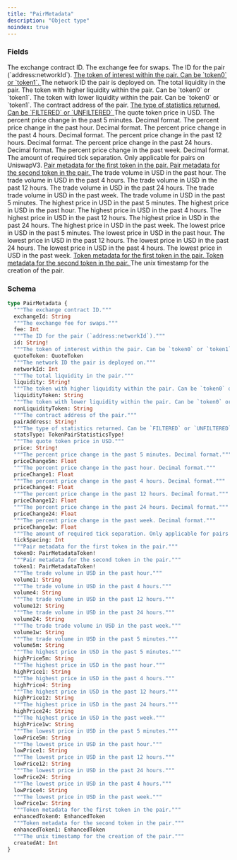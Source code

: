 ```yaml
---
title: "PairMetadata"
description: "Object type"
noindex: true
---
```


### Fields

<ResponseField name="exchangeId" type="String">
  The exchange contract ID.
</ResponseField>

<ResponseField name="fee" type="Int">
  The exchange fee for swaps.
</ResponseField>

<ResponseField name="id" type="String!" required>
  The ID for the pair (`address:networkId`).
</ResponseField>

<a href="/api-reference/types/quotetoken">
  <ResponseField name="quoteToken" type="QuoteToken">
    The token of interest within the pair. Can be `token0` or `token1`.
  </ResponseField>
</a>

<ResponseField name="networkId" type="Int">
  The network ID the pair is deployed on.
</ResponseField>

<ResponseField name="liquidity" type="String!" required>
  The total liquidity in the pair.
</ResponseField>

<ResponseField name="liquidityToken" type="String">
  The token with higher liquidity within the pair. Can be `token0` or `token1`.
</ResponseField>

<ResponseField name="nonLiquidityToken" type="String">
  The token with lower liquidity within the pair. Can be `token0` or `token1`.
</ResponseField>

<ResponseField name="pairAddress" type="String!" required>
  The contract address of the pair.
</ResponseField>

<a href="/api-reference/types/tokenpairstatisticstype">
  <ResponseField name="statsType" type="TokenPairStatisticsType!" required>
    The type of statistics returned. Can be `FILTERED` or `UNFILTERED`
  </ResponseField>
</a>

<ResponseField name="price" type="String!" required>
  The quote token price in USD.
</ResponseField>

<ResponseField name="priceChange5m" type="Float">
  The percent price change in the past 5 minutes. Decimal format.
</ResponseField>

<ResponseField name="priceChange1" type="Float">
  The percent price change in the past hour. Decimal format.
</ResponseField>

<ResponseField name="priceChange4" type="Float">
  The percent price change in the past 4 hours. Decimal format.
</ResponseField>

<ResponseField name="priceChange12" type="Float">
  The percent price change in the past 12 hours. Decimal format.
</ResponseField>

<ResponseField name="priceChange24" type="Float">
  The percent price change in the past 24 hours. Decimal format.
</ResponseField>

<ResponseField name="priceChange1w" type="Float">
  The percent price change in the past week. Decimal format.
</ResponseField>

<ResponseField name="tickSpacing" type="Int">
  The amount of required tick separation. Only applicable for pairs on UniswapV3.
</ResponseField>

<a href="/api-reference/types/pairmetadatatoken">
  <ResponseField name="token0" type="PairMetadataToken!" required>
    Pair metadata for the first token in the pair.
  </ResponseField>
</a>

<a href="/api-reference/types/pairmetadatatoken">
  <ResponseField name="token1" type="PairMetadataToken!" required>
    Pair metadata for the second token in the pair.
  </ResponseField>
</a>

<ResponseField name="volume1" type="String">
  The trade volume in USD in the past hour.
</ResponseField>

<ResponseField name="volume4" type="String">
  The trade volume in USD in the past 4 hours.
</ResponseField>

<ResponseField name="volume12" type="String">
  The trade volume in USD in the past 12 hours.
</ResponseField>

<ResponseField name="volume24" type="String">
  The trade volume in USD in the past 24 hours.
</ResponseField>

<ResponseField name="volume1w" type="String">
  The trade trade volume in USD in the past week.
</ResponseField>

<ResponseField name="volume5m" type="String">
  The trade volume in USD in the past 5 minutes.
</ResponseField>

<ResponseField name="highPrice5m" type="String">
  The highest price in USD in the past 5 minutes.
</ResponseField>

<ResponseField name="highPrice1" type="String">
  The highest price in USD in the past hour.
</ResponseField>

<ResponseField name="highPrice4" type="String">
  The highest price in USD in the past 4 hours.
</ResponseField>

<ResponseField name="highPrice12" type="String">
  The highest price in USD in the past 12 hours.
</ResponseField>

<ResponseField name="highPrice24" type="String">
  The highest price in USD in the past 24 hours.
</ResponseField>

<ResponseField name="highPrice1w" type="String">
  The highest price in USD in the past week.
</ResponseField>

<ResponseField name="lowPrice5m" type="String">
  The lowest price in USD in the past 5 minutes.
</ResponseField>

<ResponseField name="lowPrice1" type="String">
  The lowest price in USD in the past hour.
</ResponseField>

<ResponseField name="lowPrice12" type="String">
  The lowest price in USD in the past 12 hours.
</ResponseField>

<ResponseField name="lowPrice24" type="String">
  The lowest price in USD in the past 24 hours.
</ResponseField>

<ResponseField name="lowPrice4" type="String">
  The lowest price in USD in the past 4 hours.
</ResponseField>

<ResponseField name="lowPrice1w" type="String">
  The lowest price in USD in the past week.
</ResponseField>

<a href="/api-reference/types/enhancedtoken">
  <ResponseField name="enhancedToken0" type="EnhancedToken">
    Token metadata for the first token in the pair.
  </ResponseField>
</a>

<a href="/api-reference/types/enhancedtoken">
  <ResponseField name="enhancedToken1" type="EnhancedToken">
    Token metadata for the second token in the pair.
  </ResponseField>
</a>

<ResponseField name="createdAt" type="Int">
  The unix timestamp for the creation of the pair.
</ResponseField>

### Schema


```graphql 
type PairMetadata {
  """The exchange contract ID."""
  exchangeId: String
  """The exchange fee for swaps."""
  fee: Int
  """The ID for the pair (`address:networkId`)."""
  id: String!
  """The token of interest within the pair. Can be `token0` or `token1`."""
  quoteToken: QuoteToken
  """The network ID the pair is deployed on."""
  networkId: Int
  """The total liquidity in the pair."""
  liquidity: String!
  """The token with higher liquidity within the pair. Can be `token0` or `token1`."""
  liquidityToken: String
  """The token with lower liquidity within the pair. Can be `token0` or `token1`."""
  nonLiquidityToken: String
  """The contract address of the pair."""
  pairAddress: String!
  """The type of statistics returned. Can be `FILTERED` or `UNFILTERED`"""
  statsType: TokenPairStatisticsType!
  """The quote token price in USD."""
  price: String!
  """The percent price change in the past 5 minutes. Decimal format."""
  priceChange5m: Float
  """The percent price change in the past hour. Decimal format."""
  priceChange1: Float
  """The percent price change in the past 4 hours. Decimal format."""
  priceChange4: Float
  """The percent price change in the past 12 hours. Decimal format."""
  priceChange12: Float
  """The percent price change in the past 24 hours. Decimal format."""
  priceChange24: Float
  """The percent price change in the past week. Decimal format."""
  priceChange1w: Float
  """The amount of required tick separation. Only applicable for pairs on UniswapV3."""
  tickSpacing: Int
  """Pair metadata for the first token in the pair."""
  token0: PairMetadataToken!
  """Pair metadata for the second token in the pair."""
  token1: PairMetadataToken!
  """The trade volume in USD in the past hour."""
  volume1: String
  """The trade volume in USD in the past 4 hours."""
  volume4: String
  """The trade volume in USD in the past 12 hours."""
  volume12: String
  """The trade volume in USD in the past 24 hours."""
  volume24: String
  """The trade trade volume in USD in the past week."""
  volume1w: String
  """The trade volume in USD in the past 5 minutes."""
  volume5m: String
  """The highest price in USD in the past 5 minutes."""
  highPrice5m: String
  """The highest price in USD in the past hour."""
  highPrice1: String
  """The highest price in USD in the past 4 hours."""
  highPrice4: String
  """The highest price in USD in the past 12 hours."""
  highPrice12: String
  """The highest price in USD in the past 24 hours."""
  highPrice24: String
  """The highest price in USD in the past week."""
  highPrice1w: String
  """The lowest price in USD in the past 5 minutes."""
  lowPrice5m: String
  """The lowest price in USD in the past hour."""
  lowPrice1: String
  """The lowest price in USD in the past 12 hours."""
  lowPrice12: String
  """The lowest price in USD in the past 24 hours."""
  lowPrice24: String
  """The lowest price in USD in the past 4 hours."""
  lowPrice4: String
  """The lowest price in USD in the past week."""
  lowPrice1w: String
  """Token metadata for the first token in the pair."""
  enhancedToken0: EnhancedToken
  """Token metadata for the second token in the pair."""
  enhancedToken1: EnhancedToken
  """The unix timestamp for the creation of the pair."""
  createdAt: Int
}
```
